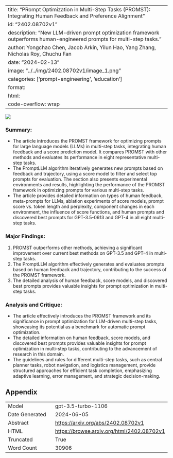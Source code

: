 
---
title: "PRompt Optimization in Multi-Step Tasks (PROMST): Integrating Human Feedback and Preference Alignment"
id: "2402.08702v1"
description: "New LLM-driven prompt optimization framework outperforms human-engineered prompts for multi-step tasks."
author: Yongchao Chen, Jacob Arkin, Yilun Hao, Yang Zhang, Nicholas Roy, Chuchu Fan
date: "2024-02-13"
image: "../../img/2402.08702v1/image_1.png"
categories: ['prompt-engineering', 'education']
format:
  html:
    code-overflow: wrap
---

![](../../img/2402.08702v1/image_1.png)

### Summary:
- The article introduces the PROMST framework for optimizing prompts for large language models (LLMs) in multi-step tasks, integrating human feedback and a score prediction model. It compares PROMST with other methods and evaluates its performance in eight representative multi-step tasks.
- The PromptLLM algorithm iteratively generates new prompts based on feedback and trajectory, using a score model to filter and select top prompts for evaluation. The section also presents experimental environments and results, highlighting the performance of the PROMST framework in optimizing prompts for various multi-step tasks.
- The article provides detailed information on types of human feedback, meta-prompts for LLMs, ablation experiments of score models, prompt score vs. token length and perplexity, component changes in each environment, the influence of score functions, and human prompts and discovered best prompts for GPT-3.5-0613 and GPT-4 in all eight multi-step tasks.

### Major Findings:
1. PROMST outperforms other methods, achieving a significant improvement over current best methods on GPT-3.5 and GPT-4 in multi-step tasks.
2. The PromptLLM algorithm effectively generates and evaluates prompts based on human feedback and trajectory, contributing to the success of the PROMST framework.
3. The detailed analysis of human feedback, score models, and discovered best prompts provides valuable insights for prompt optimization in multi-step tasks.

### Analysis and Critique:
- The article effectively introduces the PROMST framework and its significance in prompt optimization for LLM-driven multi-step tasks, showcasing its potential as a benchmark for automatic prompt optimization.
- The detailed information on human feedback, score models, and discovered best prompts provides valuable insights for prompt optimization in multi-step tasks, contributing to the advancement of research in this domain.
- The guidelines and rules for different multi-step tasks, such as central planner tasks, robot navigation, and logistics management, provide structured approaches for efficient task completion, emphasizing adaptive learning, error management, and strategic decision-making.

## Appendix

|          |          |
|----------|----------|
| Model     | gpt-3.5-turbo-1106       |
| Date Generated     | 2024-06-05       |
| Abstract | [https://arxiv.org/abs/2402.08702v1](https://arxiv.org/abs/2402.08702v1)        |
| HTML     | [https://browse.arxiv.org/html/2402.08702v1](https://browse.arxiv.org/html/2402.08702v1)       |
| Truncated       | True       |
| Word Count       | 30906       |